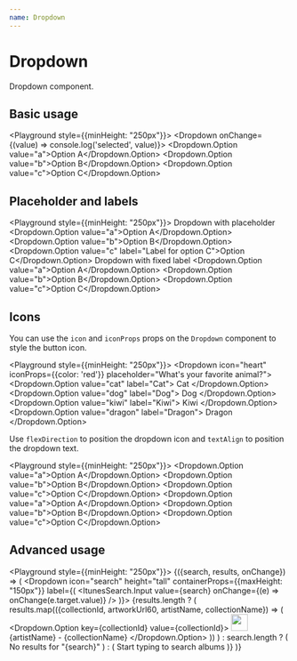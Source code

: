 ```yaml
---
name: Dropdown
---
```



# Dropdown

Dropdown component.

## Basic usage

<Playground style={{minHeight: "250px"}}>
  <Dropdown onChange={(value) => console.log('selected', value)}>
    <Dropdown.Option value="a">Option A</Dropdown.Option>
    <Dropdown.Option value="b">Option B</Dropdown.Option>
    <Dropdown.Option value="c">Option C</Dropdown.Option>
  </Dropdown>
</Playground>

## Placeholder and labels

<Playground style={{minHeight: "250px"}}>
  <View mb="10px">
    <Text>Dropdown with placeholder</Text>
    <Dropdown placeholder="Placeholder">
      <Dropdown.Option value="a">Option A</Dropdown.Option>
      <Dropdown.Option value="b">Option B</Dropdown.Option>
      <Dropdown.Option value="c" label="Label for option C">Option C</Dropdown.Option>
    </Dropdown>
  </View>
  <View mb="10px">
    <Text>Dropdown with fixed label</Text>
    <Dropdown label="Fixed label">
      <Dropdown.Option value="a">Option A</Dropdown.Option>
      <Dropdown.Option value="b">Option B</Dropdown.Option>
      <Dropdown.Option value="c">Option C</Dropdown.Option>
    </Dropdown>
  </View>
</Playground>

## Icons

You can use the `icon` and `iconProps` props on the `Dropdown` component to style the button icon.

<Playground style={{minHeight: "250px"}}>
  <Dropdown icon="heart" iconProps={{color: 'red'}} placeholder="What's your favorite animal?">
    <Dropdown.Option value="cat" label="Cat">
      <Icon name="cat" color="dark" mr="15px" />
      <Text inline>Cat</Text>
    </Dropdown.Option>
    <Dropdown.Option value="dog" label="Dog">
      <Icon name="dog" color="dark" mr="15px" />
      <Text inline>Dog</Text>
    </Dropdown.Option>
    <Dropdown.Option value="kiwi" label="Kiwi">
      <Icon name="kiwi-bird" color="dark" mr="15px" />
      <Text inline>Kiwi</Text>
    </Dropdown.Option>
    <Dropdown.Option value="dragon" label="Dragon">
      <Icon name="dragon" color="dark" mr="15px" />
      <Text inline>Dragon</Text>
    </Dropdown.Option>
  </Dropdown>
</Playground>

Use `flexDirection` to position the dropdown icon and `textAlign` to position the dropdown text.

<Playground style={{minHeight: "250px"}}>
  <View mb="10px">
    <Dropdown flexDirection="row-reverse" placeholder="Select an option">
      <Dropdown.Option value="a">Option A</Dropdown.Option>
      <Dropdown.Option value="b">Option B</Dropdown.Option>
      <Dropdown.Option value="c">Option C</Dropdown.Option>
    </Dropdown>
  </View>
  <View mb="10px">
    <Dropdown flexDirection="row-reverse" textAlign="right" placeholder="Select an option">
      <Dropdown.Option value="a">Option A</Dropdown.Option>
      <Dropdown.Option value="b">Option B</Dropdown.Option>
      <Dropdown.Option value="c">Option C</Dropdown.Option>
    </Dropdown>
  </View>
</Playground>

## Advanced usage

<Playground style={{minHeight: "250px"}}>
  <ItunesSearch>
  {({search, results, onChange}) => (
    <Dropdown
      icon="search"
      height="tall"
      containerProps={{maxHeight: "150px"}}
      label={(
        <ItunesSearch.Input
          value={search}
          onChange={(e) => onChange(e.target.value)} />
      )}>
      {results.length ? (
        results.map(({collectionId, artworkUrl60, artistName, collectionName}) => (
          <Dropdown.Option key={collectionId} value={collectionId}>
            <View mr="15px">
              <img src={artworkUrl60} height="30px" width="30px" />
            </View>
            {artistName} - {collectionName}
          </Dropdown.Option>
        ))
      ) : search.length ? (
        <View mr="15px" ml="15px">
          <Text>No results for "{search}"</Text>
        </View>
      ) : (
        <View mr="15px" ml="15px">
          <Text>Start typing to search albums</Text>
        </View>
      )}
    </Dropdown>
  )}
  </ItunesSearch>
</Playground>

